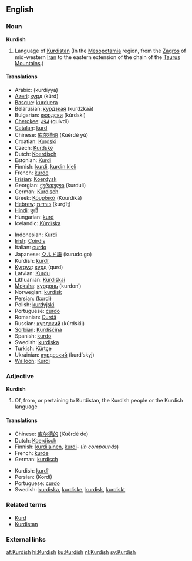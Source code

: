 {{interwiktionary|code=ku}}
==English==
{{wikipedia}}
===Noun===
'''Kurdish'''
# Language of [[Kurdistan]] (In the [[Mesopotamia]] region, from the [[Zagros]] of mid-western [[Iran]] to the eastern extension of the chain of the [[Taurus Mountains]].)

====Translations====
{{top}}
*Arabic: {{ARchar|[[كردية]]}} (kurdíyya) {{f}}
*[[Azeri]]: [[күрд]] (kürd)
*[[Basque]]: [[kurduera]]
*Belarusian: [[курдзкая]] (kurdzkaǎ)
*Bulgarian: [[кюрдски]] (kǔrdski)
*[[Cherokee]]: [[ᎫᎸᏗ]] (gulvdi)
*[[Catalan]]: [[kurd]]
*Chinese: [[库尔德语]] (Kùěrdé yǔ)
*Croatian: [[Kurdski]]
*Czech: [[Kurdský]]
*Dutch: [[Koerdisch]] {{n}}
*Estonian: [[Kurdi]]
*Finnish: [[kurdi#Finnish|kurdi]], [[kurdin kieli]]
*French: [[kurde]] {{m}}
*[[Frisian]]: [[Koerdysk]]
*Georgian: [[ქურთული]] (kurduli)
*German: [[Kurdisch]]
*Greek: [[Κουρδικά]] (Kourdiká)
*[[Hebrew]]: [[כורדית]] (ḵurḏīṯ)
*[[Hindi]]: [[कुर्दी]]
*Hungarian: [[kurd]]
*Icelandic: [[Kúrdíska]]
{{mid}}
*Indonesian: [[Kurdi]]
*[[Irish]]: [[Coirdis]]
*Italian: [[curdo]]
*Japanese: [[クルド語]] (kurudo.go)
*Kurdish: [[kurdî]], {{FAchar|[[کوردی]]}}
*[[Kyrgyz]]: [[курд]] (qurd)
*Latvian: [[Kurdu]]
*Lithuanian: [[Kurdiškai]]
*[[Moksha]]: [[курдонь]] (kurdonʹ)
*Norwegian: [[kurdisk]]
*[[Persian]]: {{FAchar|[[کردی]]}} (kordi)
*Polish: [[kurdyjski]]
*Portuguese: [[curdo]] {{m}}
*Romanian: [[Curdă]]
*Russian: [[курдский]] (kúrdskij)
*[[Sorbian]]: [[Kurdišćina]]
*Spanish: [[kurdo]]
*Swedish: [[kurdiska]]
*Turkish: [[Kürtçe]]
*Ukrainian: [[курдський]] (kurdʹskyj)
*[[Walloon]]: [[Kurdi]]
{{bottom}}

===Adjective===
'''Kurdish'''

# Of, from, or pertaining to Kurdistan, the Kurdish people or the Kurdish language

====Translations====
{{top}}
*Chinese: [[库尔德的]] (Kùěrdé de)
*Dutch: [[Koerdisch]]
*Finnish: [[kurdilainen]], [[kurdi#Finnish|kurdi]]- (''in compounds'')
*French: [[kurde]]
*German: [[kurdisch]]
{{mid}}
*Kurdish: [[kurdî]]
*Persian: {{FAchar|[[کردی]]}} (Kordi)
*Portuguese: [[curdo]]
*Swedish: [[kurdiska]], [[kurdiske]], [[kurdisk]], [[kurdiskt]]
{{bottom}}

===Related terms===
*[[Kurd]]
*[[Kurdistan]]

===External links===
{{ethnologue|code=ckb}}
{{ethnologue|code=kmr}}
{{ethnologue|code=sdh}}

[[af:Kurdish]]
[[hi:Kurdish]]
[[ku:Kurdish]]
[[nl:Kurdish]]
[[sv:Kurdish]]